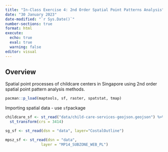 ```yaml
---
title: "In-Class Exercise 4: 2nd Order Spatial Point Patterns Analysis"
date: "30 January 2023"
date-modified: "`r Sys.Date()`"
number-sections: true
format: html
execute: 
  echo: true
  eval: true
  warning: false
editor: visual
---
```


## Overview

Spatial point processes of childcare centers in Singapore using 2nd order spatial point pattern analysis methods.

```r
pacman::p_load(maptools, sf, raster, spatstat, tmap)
```

Importing spatial data - use `sf`package

```r
childcare_sf <- st_read("data/child-care-services-geojson.geojson") %>%
  st_transform(crs = 3414)

sg_sf <- st_read(dsn = "data", layer="CostalOutline")

mpsz_sf <- st_read(dsn = "data", 
                layer = "MP14_SUBZONE_WEB_PL")
```
